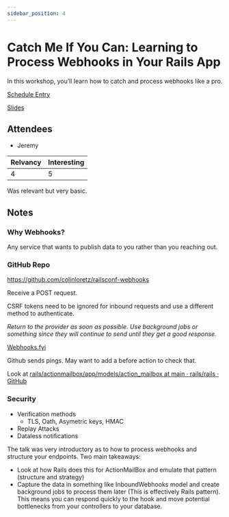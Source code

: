 ```yaml
---
sidebar_position: 4
---
```



# Catch Me If You Can: Learning to Process Webhooks in Your Rails App

In this workshop, you’ll learn how to catch and process webhooks like a pro.

<Speaker
  name='Colin Loretz'
  position='Senior Software Engineer at Orbit'
  imageUrl='https://sessionize.com/image/b238-400o400o2-3XR9A4sGhZApiZ3xKKfav7.jpg'
/>
<Speaker
  name='Chris Oliver'
  position='Owner of GoRails'
  imageUrl='https://sessionize.com/image/5bb3-400o400o2-BagGwXKP82tmypy9at4AkN.jpeg'
/>

[Schedule Entry](https://railsconf2023.sessionize.com/session/453439)

[Slides](https://github.com/colinloretz/railsconf-webhooks/blob/main/slides/railsconf.pdf)

## Attendees
* Jeremy

| Relvancy    | Interesting |
| ----------- | ----------- |
| 4           | 5           |

Was relevant but very basic.

## Notes

### Why Webhooks?
Any service that wants to publish data to you rather than you reaching out.

### GitHub Repo

https://github.com/colinloretz/railsconf-webhooks

Receive a POST request.

CSRF tokens need to be ignored for inbound requests and use a different method to authenticate.

*Return to the provider as soon as possible. Use background jobs or something since they will continue to send until they get a good response.*

[Webhooks.fyi](https://webhooks.fyi/)

Github sends pings. May want to add a before action to check that.

Look at [rails/actionmailbox/app/models/action_mailbox at main · rails/rails · GitHub](https://github.com/rails/rails/blob/main/actionmailbox/app/models/action_mailbox)

### Security

* Verification methods
	* TLS, Oath, Asymetric keys, HMAC
* Replay Attacks
* Dataless notifications

The talk was very introductory as to how to process webhooks and structure your endpoints.
Two main takeaways:
* Look at how Rails does this for ActionMailBox and emulate that pattern (structure and strategy)
* Capture the data in something like InboundWebhooks model and create background jobs to process them later (This is effectively Rails pattern). This means you can respond quickly to the hook and move potential bottlenecks from your controllers to your database.
